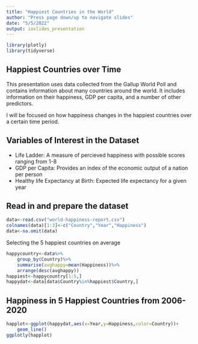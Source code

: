 ```yaml
---
title: "Happiest Countries in the World"
author: "Press page down/up to navigate slides"
date: "5/5/2022"
output: ioslides_presentation
---
```

```r
library(plotly)
library(tidyverse)
```


## Happiest Countries over Time

This presentation uses data collected from the Gallup World Poll and contains information
about many countries around the world. It includes information on their happiness, 
GDP per capita, and a number of other predictors.

I will be focused on how happiness changes in the happiest countries over a certain
time period.

## Variables of Interest in the Dataset

- Life Ladder: A measure of percieved happiness with possible scores ranging from 1-8
- GDP per Capita: Provides an index of the economic output of a nation per person
- Healthy life Expectancy at Birth: Expected life expectancy for a given year

## Read in and prepare the dataset

```r
data<-read.csv("world-happiness-report.csv")
colnames(data)[1:3]<-c("Country","Year","Happiness")
data<-na.omit(data)
```

Selecting the 5 happiest countries on average

```r
happycountry<-data%>%
    group_by(Country)%>%
    summarise(avghappy=mean(Happiness))%>%
    arrange(desc(avghappy))
happiest<-happycountry[1:5,]
happydat<-data[data$Country%in%happiest$Country,]
```

## Happiness in 5 Happiest Countries from 2006-2020
```r
happlot<-ggplot(happydat,aes(x=Year,y=Happiness,color=Country))+
    geom_line()
ggplotly(happlot)
```

